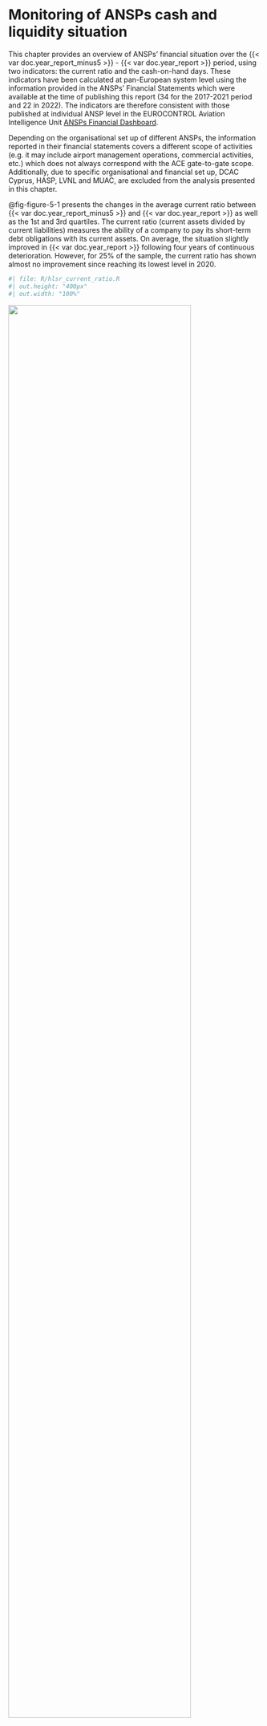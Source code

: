 # Monitoring of ANSPs cash and liquidity situation {#sec-covid}

This chapter provides an overview of ANSPs' financial situation over the {{< var doc.year_report_minus5 >}} - {{< var doc.year_report >}} period, using two indicators: the current ratio and the cash-on-hand days. These indicators have been calculated at pan-European system level using the information provided in the ANSPs’ Financial Statements which were available at the time of publishing this report (34 for the 2017-2021 period and 22 in 2022). The indicators are therefore consistent with those published at individual ANSP level in the EUROCONTROL Aviation Intelligence Unit [ANSPs Financial Dashboard](https://ansperformance.eu/economics/finance/).

Depending on the organisational set up of different ANSPs, the information reported in their financial statements covers a different scope of activities (e.g. it may include airport management operations, commercial activities, etc.) which does not always correspond with the ACE gate-to-gate scope. Additionally, due to specific organisational and financial set up, DCAC Cyprus, HASP, LVNL and MUAC, are excluded from the analysis presented in this chapter.

@fig-figure-5-1 presents the changes in the average current ratio between {{< var doc.year_report_minus5 >}} and {{< var doc.year_report >}} as well as the 1st and 3rd quartiles. The current ratio (current assets divided by current liabilities) measures the ability of a company to pay its short-term debt obligations with its current assets. On average, the situation slightly improved in {{< var doc.year_report >}} following four years of continuous deterioration. However, for 25% of the sample, the current ratio has shown almost no improvement since reaching its lowest level in 2020.

::: {#fig-figure-5-1}
:::: {.content-visible when-format="html"}
```r
#| file: R/hlsr_current_ratio.R
#| out.height: "400px"
#| out.width: "100%"
```
::::

:::: {.content-visible when-format="pdf"}
![](figures/figure-5-1-hlsr_current_ratio.png){height="85%" width="85%"}
::::

Trends in ANSPs current ratio {{< var doc.year_report_minus5 >}} - {{< var doc.year_report >}}
:::

<!-- ![Changes in ANSPs current ratio {{< var doc.year_report_minus5 >}} - {{< var doc.year_report >}}](figures/Figure-5-1.png){#fig-figure-5-1 width="90%"} -->

@fig-figure-5-2 shows the changes in cash-on-hand days at Pan-European system level over the {{< var doc.year_report_minus5 >}} - {{< var doc.year_report >}} period as well as the 1st quartile and the 3rd quartile of these indicators. The cash-on-hand days indicator (cash & cash equivalents divided by operating costs x 365) measures the length of time a company can pay its operating costs from its cash reserves.

{{< pagebreak >}}

::: {#fig-figure-5-2}
:::: {.content-visible when-format="html"}
```r
#| file: R/hlsr_cash_on_hand.R
#| out.height: "400px"
#| out.width: "100%"
```
::::

:::: {.content-visible when-format="pdf"}
![](figures/figure-5-2-hlsr_cash_on_hand.png){height="85%" width="85%"}
::::

{{< var doc.year_report_minus5 >}} - {{< var doc.year_report >}} trends in cash-on-hand days at Pan-European system level
:::

<!-- ![{{< var doc.year_report_minus5 >}} - {{< var doc.year_report >}} trends in cash-on-hand days at Pan-European system level](figures/Figure-5-2.png){#fig-figure-5-2 width="90%"} -->


In {{< var doc.year_report >}}, the average cash-on-hand days amounted to 177 days, which is +70 days higher than in 2021 and +7 days higher than in 2020. The 2022 figure reached the pre-pandemic levels. More detailed analysis on these financial indicators will be available in the forthcoming ACE report.
